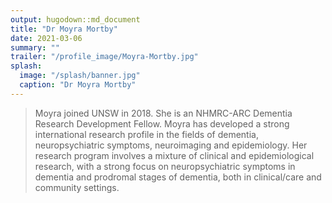 ```yaml
---
output: hugodown::md_document
title: "Dr Moyra Mortby"
date: 2021-03-06
summary: ""
trailer: "/profile_image/Moyra-Mortby.jpg"
splash:
  image: "/splash/banner.jpg"
  caption: "Dr Moyra Mortby"
---
```


> Moyra joined UNSW in 2018. She is an NHMRC-ARC Dementia Research Development Fellow. Moyra has developed a strong international research profile in the fields of dementia, neuropsychiatric symptoms, neuroimaging and epidemiology. Her research program involves a mixture of clinical and epidemiological research, with a strong focus on neuropsychiatric symptoms in dementia and prodromal stages of dementia, both in clinical/care and community settings.

